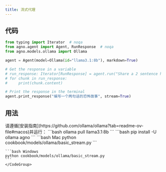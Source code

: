 ```yaml
---
title: 流式代理
---
```


## 代码

```python cookbook/models/ollama/basic_stream.py
from typing import Iterator  # noqa
from agno.agent import Agent, RunResponse  # noqa
from agno.models.ollama import Ollama

agent = Agent(model=Ollama(id="llama3.1:8b"), markdown=True)

# Get the response in a variable
# run_response: Iterator[RunResponse] = agent.run("Share a 2 sentence horror story", stream=True)
# for chunk in run_response:
#     print(chunk.content)

# Print the response in the terminal
agent.print_response("编写一个两句话的恐怖故事", stream=True)
```

## 用法

<Steps>
  <Snippet file="create-venv-step.mdx" />

  <Step title="安装 Ollama">
    请遵循[安装指南](https://github.com/ollama/ollama?tab=readme-ov-file#macos)并运行：
    ```bash
    ollama pull llama3.1:8b
    ```
  </Step>

  <Step title="安装库">
    ```bash
    pip install -U ollama agno
    ```
  </Step>

  <Step title="运行代理">
    <CodeGroup>
    ```bash Mac
    python cookbook/models/ollama/basic_stream.py
    ```

    ```bash Windows
    python cookbook/models/ollama/basic_stream.py
    ```
    </CodeGroup>
  </Step>
</Steps>